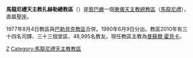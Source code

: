 {{Infobox Roman Catholic diocese
|jurisdiction     = 教區
|name             = 扎赫勒
|latin= Dioecesis Mariamnensis Maronitarum
|image =
|caption =
|location = [[黎巴嫩|黎巴嫩]]
|territory =
|population =48,995
|rite = [[馬龍尼禮天主教會|馬龍尼禮]]
|patron =
|province =直屬聖座
|established = 1977年
|cathedral = 
|co-cathedral =
|leadership = 主教 
|website = 
|pope =  
|patriarch= 
|metropolitan =曼蘇爾·霍貝卡
|ordinary = 
|coadjutor archbishop = 
|coadjutor bishop = 
|auxiliary = 
|emeritus = }}

'''馬龍尼禮天主教扎赫勒總教區'''（{{lang-la|Dioecesis Mariamnensis Maronitarum}}）是[[黎巴嫩|黎巴嫩]]一個[[東儀天主教|東儀天主教]][[總教區|總教區]]（[[馬龍尼禮天主教會|馬龍尼禮]]），直屬[[聖座|聖座]]。

1977年8月4日教區與[[馬龍尼禮天主教巴勒貝克教區|巴勒貝克教區]]合併。1990年6月9日分出。教區2010年有三十四名司鐸、三十三個堂區、48,995名教友。現任教區主教為[[曼蘇爾·霍貝卡|曼蘇爾·霍貝卡]]。

{{黎巴嫩天主教教區}}
{{馬龍尼禮教會教區}}
[[Category:黎巴嫩天主教教區|Z]]
[[Category:馬龍尼禮天主教教區|Category:馬龍尼禮天主教教區]]